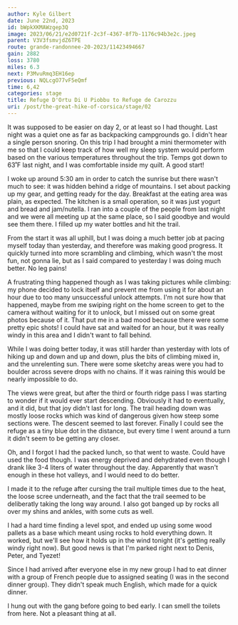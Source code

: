 ```yaml
---
author: Kyle Gilbert
date: June 22nd, 2023
id: bWpkXKMAWzgep3Q
image: 2023/06/21/e2d0721f-2c3f-4367-8f7b-1176c94b3e2c.jpeg
parent: V3V3fsmvjdZ6TPE
route: grande-randonnee-20-2023/11423494667
gain: 2882
loss: 3780
miles: 6.3
next: P3MvuRmq3EH16ep
previous: NQLcgO77vF5eQmf
time: 6,42
categories: stage
title: Refuge D'Ortu Di U Piobbu to Refuge de Carozzu
uri: /post/the-great-hike-of-corsica/stage/02
---
```


<Stats />

<Route />

It was supposed to be easier on day 2, or at least so I had thought. Last night
was a quiet one as far as backpacking campgrounds go. I didn't hear a single
person snoring. On this trip I had brought a mini thermometer with me so that I
could keep track of how well my sleep system would perform based on the various
temperatures throughout the trip. Temps got down to 63˚F last night, and I was
comfortable inside my quilt. A good start!

I woke up around 5:30 am in order to catch the sunrise but there wasn't much to
see: it was hidden behind a ridge of mountains. I set about packing up my gear,
and getting ready for the day. Breakfast at the eating area was
plain, as expected. The kitchen is a small operation, so it was just yogurt
and bread and jam/nutella. I ran into a couple of the people from last night and
we were all meeting up at the same place, so I said goodbye and would see them
there. I filled up my water bottles and hit the trail.

From the start it was all uphill, but I was doing a much better job at pacing
myself today than yesterday, and therefore was making good progress. It quickly
turned into more scrambling and climbing, which wasn't the most fun, not gonna
lie, but as I said compared to yesterday I was doing much better. No leg pains!

A frustrating thing happened though as I was taking pictures while climbing: my
phone decided to lock itself and prevent me from using it for about an hour due
to too many unsuccessful unlock attempts. I'm not sure how that happened, maybe
from me swiping right on the home screen to get to the camera without waiting
for it to unlock, but I missed out on some great photos because of it. That put
me in a bad mood because there were some pretty epic shots! I could have sat and
waited for an hour, but it was really windy in this area and I didn't want to
fall behind.

While I was doing better today, it was still harder than yesterday with lots of
hiking up and down and up and down, plus the bits of climbing mixed in, and the
unrelenting sun. There were some sketchy areas were you had to boulder across
severe drops with no chains. If it was raining this would be nearly impossible
to do.

The views were great, but after the third or fourth ridge pass I was starting to
wonder if it would ever start descending. Obviously it had to eventually, and
it did, but that joy didn't last for long. The trail heading down was mostly
loose rocks which was kind of dangerous given how steep some sections were. The
descent seemed to last forever. Finally I could see the refuge as a tiny blue
dot in the distance, but every time I went around a turn it didn't seem to be
getting any closer.

Oh, and I forgot I had the packed lunch, so that went to waste. Could have used
the food though. I was energy deprived and dehydrated even though I drank like
3-4 liters of water throughout the day. Apparently that wasn't enough in these
hot valleys, and I would need to do better.

I made it to the refuge after cursing the trail multiple times due to the heat,
the loose scree underneath, and the fact that the trail seemed to be deliberatly
taking the long way around. I also got banged up by rocks all over my shins and
ankles, with some cuts as well.

I had a hard time finding a level spot, and ended up using some wood pallets as
a base which meant using rocks to hold everything down. It worked, but we'll see
how it holds up in the wind tonight (it's getting really windy right now). But
good news is that I'm parked right next to Denis, Peter, and Tyezet!

Since I had arrived after everyone else in my new group I had to eat dinner with
a group of French people due to assigned seating (I was in the second dinner
group). They didn't speak much English, which made for a quick dinner.

I hung out with the gang before going to bed early. I can smell the toilets from
here. Not a pleasant thing at all.

